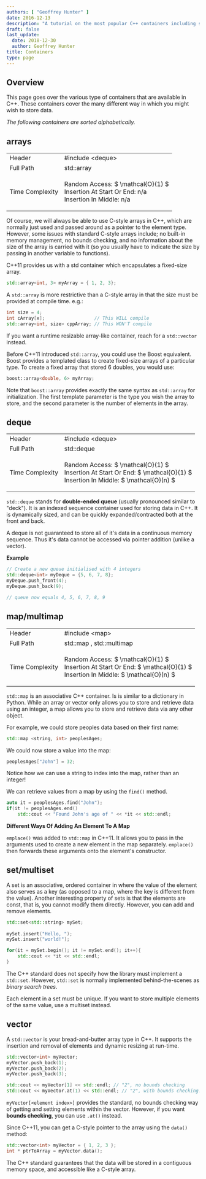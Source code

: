 ```yaml
---
authors: [ "Geoffrey Hunter" ]
date: 2016-12-13
description: "A tutorial on the most popular C++ containers including std::array, std::vector, std::map, std::deque, std::set and more."
draft: false
last_update:
  date: 2018-12-30
  author: Geoffrey Hunter
title: Containers
type: page
---
```


## Overview

This page goes over the various type of containers that are available in C++. These containers cover the many different way in which you might wish to store data.

_The following containers are sorted alphabetically._

## arrays

<table >
<tbody >
<tr>
    <td>Header</td>
    <td>#include &lt;deque&gt;</td>
</tr>
<tr>
    <td>Full Path</td>
    <td>std::array</td>
</tr>
<tr>
<td>Time Complexity</td>
<td>

Random Access: $ \mathcal{O}(1) $<br/>
Insertion At Start Or End: n/a<br/>
Insertion In Middle: n/a<br/>
</td>
</tr>
</tbody>
</table>

Of course, we will always be able to use C-style arrays in C++, which are normally just used and passed around as a pointer to the element type. However, some issues with standard C-style arrays include; no built-in memory management, no bounds checking, and no information about the size of the array is carried with it (so you usually have to indicate the size by passing in another variable to functions).

C++11 provides us with a std container which encapsulates a fixed-size array.

```c++    
std::array<int, 3> myArray = { 1, 2, 3}; 
```

A `std::array` is more restrictive than a C-style array in that the size must be provided at compile time. e.g.:

```c++    
int size = 4;
int cArray[x];                  // This WILL compile
std::array<int, size> cppArray; // This WON'T compile
```

If you want a runtime resizable array-like container, reach for a `std::vector` instead.

Before C++11 introduced `std::array`, you could use the Boost equivalent. Boost provides a templated class to create fixed-size arrays of a particular type. To create a fixed array that stored 6 doubles, you would use:

```c++    
boost::array<double, 6> myArray;
```

Note that `boost::array` provides exactly the same syntax as `std::array` for initialization. The first template parameter is the type you wish the array to store, and the second parameter is the number of elements in the array.

## deque

<table >
<tbody >
<tr>
    <td>Header</td>
    <td>#include &lt;deque&gt;</td>
</tr>
<tr >
<td >Full Path</td>
<td >std::deque</td>
</tr>
<tr >
<td >Time Complexity</td>
<td>

Random Access: $ \mathcal{O}(1) $<br/>
Insertion At Start Or End: $ \mathcal{O}(1) $<br/>
Insertion In Middle: $ \mathcal{O}(n) $<br/>
</td>
</tr>
</tbody>
</table>

`std::deque` stands for **double-ended queue** (usually pronounced similar to "deck"). It is an indexed sequence container used for storing data in C++. It is dynamically sized, and can be quickly expanded/contracted both at the front and back.

A deque is not guaranteed to store all of it's data in a continuous memory sequence. Thus it's data cannot be accessed via pointer addition (unlike a vector).

**Example**

```c++    
// Create a new queue initialised with 4 integers
std::deque<int> myDeque = {5, 6, 7, 8};
myDeque.push_front(4);
myDeque.push_back(9);

// queue now equals 4, 5, 6, 7, 8, 9
```  

## map/multimap

<table>
    <tbody>
        <tr>
            <td>Header</td>
            <td>#include &lt;map&gt;</td>
        </tr>
        <tr>
            <td>Full Path</td>
            <td>std::map , std::multimap</td>
        </tr>
        <tr>
            <td>Time Complexity</td>
            <td>

Random Access: $ \mathcal{O}(1) $<br/>
Insertion At Start Or End: $ \mathcal{O}(1) $<br/>
Insertion In Middle: $ \mathcal{O}(n) $<br/>
            </td>
        </tr>
    </tbody>
</table>

`std::map` is an associative C++ container. Is is similar to a dictionary in Python. While an array or vector only allows you to store and retrieve data using an integer, a map allows you to store and retrieve data via any other object.

For example, we could store peoples data based on their first name:

```c++    
std::map <string, int> peoplesAges;
```

We could now store a value into the map:

```c++    
peoplesAges["John"] = 32;
```

Notice how we can use a string to index into the map, rather than an integer!

We can retrieve values from a map by using the `find()` method.

```c++    
auto it = peoplesAges.find("John");
if(it != peoplesAges.end()
    std::cout << "Found John's age of " << *it << std::endl;
```

**Different Ways Of Adding An Element To A Map**

`emplace()` was added to `std::map` in C++11. It allows you to pass in the arguments used to create a new element in the map separately. `emplace()` then forwards these arguments onto the element's constructor.

## set/multiset

A set is an associative, ordered container in where the value of the element also serves as a key (as opposed to a map, where the key is different from the value). Another interesting property of sets is that the elements are const, that is, you cannot modify them directly. However, you can add and remove elements.

```c++    
std::set<std::string> mySet;
    
mySet.insert("Hello, ");
mySet.insert("world!");

for(it = mySet.begin(); it != mySet.end(); it++){
    std::cout << *it << std::endl;
}
```

The C++ standard does not specify how the library must implement a `std::set`. However, `std::set` is normally implemented behind-the-scenes as _binary search trees_.

Each element in a set must be unique. If you want to store multiple elements of the same value, use a multiset instead.

## vector

A `std::vector` is your bread-and-butter array type in C++. It supports the insertion and removal of elements and dynamic resizing at run-time.

```c++    
std::vector<int> myVector;
myVector.push_back(1);
myVector.push_back(2);
myVector.push_back(3);

std::cout << myVector[1] << std::endl; // "2", no bounds checking
std::cout << myVector.at(1) << std::endl; // "2", with bounds checking!
```

`myVector[<element index>]` provides the standard, no bounds checking way of getting and setting elements within the vector. However, if you want **bounds checking**, you can use `.at()` instead.

Since C++11, you can get a C-style pointer to the array using the `data()` method:

```c++    
std::vector<int> myVector = { 1, 2, 3 };
int * ptrToArray = myVector.data();
```

The C++ standard guarantees that the data will be stored in a contiguous memory space, and accessible like a C-style array.
